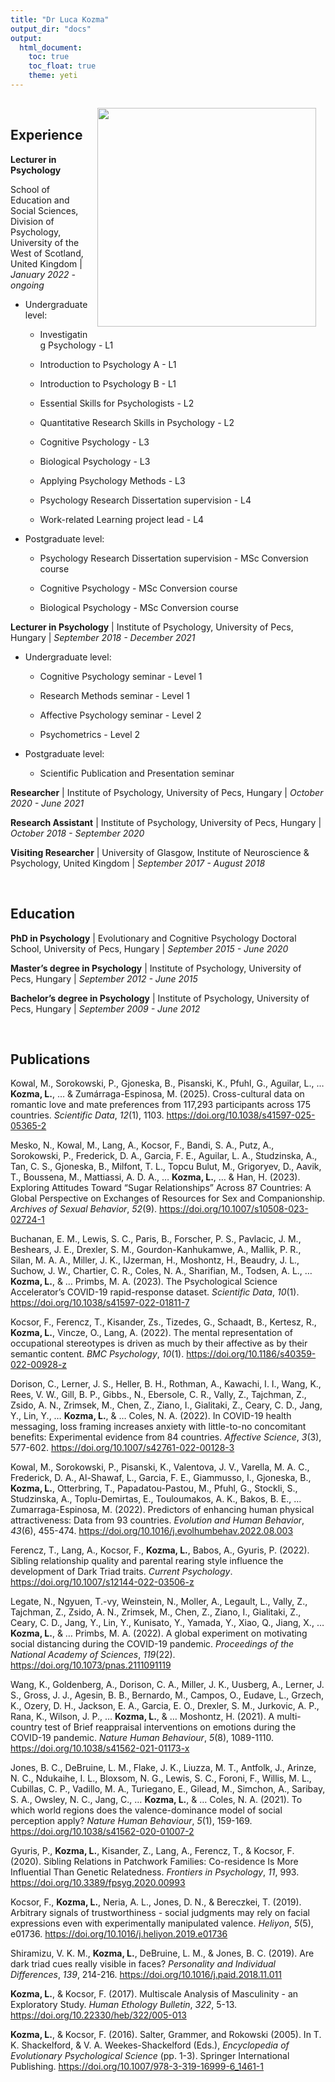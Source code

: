 ```yaml
---
title: "Dr Luca Kozma"
output_dir: "docs"  
output:
  html_document:
    toc: true
    toc_float: true
    theme: yeti
---
```


<img style="float: right; padding: 15px;" src="1.jpg" width = "350">

<br>

## Experience

**Lecturer in Psychology** 

School of Education and Social Sciences, Division of Psychology, University of the West of Scotland, United Kingdom \| *January 2022 - ongoing*

-   Undergraduate level:

    + Investigating Psychology - L1
    
    + Introduction to Psychology A - L1
    
    + Introduction to Psychology B - L1
    
    + Essential Skills for Psychologists - L2
    
    + Quantitative Research Skills in Psychology - L2
    
    + Cognitive Psychology - L3
    
    + Biological Psychology - L3
    
    + Applying Psychology Methods - L3
    
    + Psychology Research Dissertation supervision - L4
    
    + Work-related Learning project lead - L4

-   Postgraduate level:

    - Psychology Research Dissertation supervision - MSc Conversion course
    
    - Cognitive Psychology - MSc Conversion course
    
    - Biological Psychology - MSc Conversion course

**Lecturer in Psychology** \| Institute of Psychology, University of Pecs, Hungary \| *September 2018 - December 2021*

-   Undergraduate level:

    -   Cognitive Psychology seminar - Level 1
    
    -   Research Methods seminar - Level 1
    
    -   Affective Psychology seminar - Level 2
    
    -   Psychometrics - Level 2

-   Postgraduate level:

    -   Scientific Publication and Presentation seminar

**Researcher** \| Institute of Psychology, University of Pecs, Hungary \| *October 2020 - June 2021*

**Research Assistant** \| Institute of Psychology, University of Pecs, Hungary \| *October 2018 - September 2020*

**Visiting Researcher** \| University of Glasgow, Institute of Neuroscience & Psychology, United Kingdom \| *September 2017 - August 2018*

<br>

## Education


**PhD in Psychology** \| Evolutionary and Cognitive Psychology Doctoral School, University of Pecs, Hungary \| *September 2015 - June 2020*

**Master's degree in Psychology** \| Institute of Psychology, University of Pecs, Hungary \| *September 2012 - June 2015*

**Bachelor's degree in Psychology** \| Institute of Psychology, University of Pecs, Hungary \| *September 2009 - June 2012*

<br>

## Publications

Kowal, M., Sorokowski, P., Gjoneska, B., Pisanski, K., Pfuhl, G., Aguilar, L., ... **Kozma, L.**, ... & Zumárraga-Espinosa, M. (2025). Cross-cultural data on romantic love and mate preferences from 117,293 participants across 175 countries. *Scientific Data*, *12*(1), 1103. <https://doi.org/10.1038/s41597-025-05365-2>

Mesko, N., Kowal, M., Lang, A., Kocsor, F., Bandi, S. A., Putz, A., Sorokowski, P., Frederick, D. A., Garcia, F. E., Aguilar, L. A., Studzinska, A., Tan, C. S., Gjoneska, B., Milfont, T. L., Topcu Bulut, M., Grigoryev, D., Aavik, T., Boussena, M., Mattiassi, A. D. A., ... **Kozma, L.**, ... & Han, H. (2023). Exploring Attitudes Toward "Sugar Relationships" Across 87 Countries: A Global Perspective on Exchanges of Resources for Sex and Companionship. *Archives of Sexual Behavior*, *52*(9). <https://doi.org/10.1007/s10508-023-02724-1>

Buchanan, E. M., Lewis, S. C., Paris, B., Forscher, P. S., Pavlacic, J. M., Beshears, J. E., Drexler, S. M., Gourdon-Kanhukamwe, A., Mallik, P. R., Silan, M. A. A., Miller, J. K., IJzerman, H., Moshontz, H., Beaudry, J. L., Suchow, J. W., Chartier, C. R., Coles, N. A., Sharifian, M., Todsen, A. L., ... **Kozma, L.**, & ... Primbs, M. A. (2023). The Psychological Science Accelerator's COVID-19 rapid-response dataset. *Scientific Data*, *10*(1). <https://doi.org/10.1038/s41597-022-01811-7>

Kocsor, F., Ferencz, T., Kisander, Zs., Tizedes, G., Schaadt, B., Kertesz, R., **Kozma, L.**, Vincze, O., Lang, A. (2022). The mental representation of occupational stereotypes is driven as much by their affective as by their semantic content. *BMC Psychology*, *10*(1). <https://doi.org/10.1186/s40359-022-00928-z>

Dorison, C., Lerner, J. S., Heller, B. H., Rothman, A., Kawachi, I. I., Wang, K., Rees, V. W., Gill, B. P., Gibbs., N., Ebersole, C. R., Vally, Z., Tajchman, Z., Zsido, A. N., Zrimsek, M., Chen, Z., Ziano, I., Gialitaki, Z., Ceary, C. D., Jang, Y., Lin, Y., ... **Kozma, L.**, & ... Coles, N. A. (2022). In COVID-19 health messaging, loss framing increases anxiety with little-to-no concomitant benefits: Experimental evidence from 84 countries. *Affective Science*, *3*(3), 577-602. <https://doi.org/10.1007/s42761-022-00128-3>

Kowal, M., Sorokowski, P., Pisanski, K., Valentova, J. V., Varella, M. A. C., Frederick, D. A., Al-Shawaf, L., Garcia, F. E., Giammusso, I., Gjoneska, B., **Kozma, L.**, Otterbring, T., Papadatou-Pastou, M., Pfuhl, G., Stockli, S., Studzinska, A., Toplu-Demirtas, E., Touloumakos, A. K., Bakos, B. E., ... Zumarraga-Espinosa, M. (2022). Predictors of enhancing human physical attractiveness: Data from 93 countries. *Evolution and Human Behavior*, *43*(6), 455-474. <https://doi.org/10.1016/j.evolhumbehav.2022.08.003>

Ferencz, T., Lang, A., Kocsor, F., **Kozma, L.**, Babos, A., Gyuris, P. (2022). Sibling relationship quality and parental rearing style influence the development of Dark Triad traits. *Current Psychology*. <https://doi.org/10.1007/s12144-022-03506-z>

Legate, N., Ngyuen, T.-vy, Weinstein, N., Moller, A., Legault, L., Vally, Z., Tajchman, Z., Zsido, A. N., Zrimsek, M., Chen, Z., Ziano, I., Gialitaki, Z., Ceary, C. D., Jang, Y., Lin, Y., Kunisato, Y., Yamada, Y., Xiao, Q., Jiang, X., ... **Kozma, L.**, & ... Primbs, M. A. (2022). A global experiment on motivating social distancing during the COVID-19 pandemic. *Proceedings of the National Academy of Sciences*, *119*(22). <https://doi.org/10.1073/pnas.2111091119>

Wang, K., Goldenberg, A., Dorison, C. A., Miller, J. K., Uusberg, A., Lerner, J. S., Gross, J. J., Agesin, B. B., Bernardo, M., Campos, O., Eudave, L., Grzech, K., Ozery, D. H., Jackson, E. A., Garcia, E. O., Drexler, S. M., Jurkovic, A. P., Rana, K., Wilson, J. P., ... **Kozma, L.**, & ... Moshontz, H. (2021). A multi-country test of Brief reappraisal interventions on emotions during the COVID-19 pandemic. *Nature Human Behaviour*, *5*(8), 1089-1110. <https://doi.org/10.1038/s41562-021-01173-x>

Jones, B. C., DeBruine, L. M., Flake, J. K., Liuzza, M. T., Antfolk, J., Arinze, N. C., Ndukaihe, I. L., Bloxsom, N. G., Lewis, S. C., Foroni, F., Willis, M. L., Cubillas, C. P., Vadillo, M. A., Turiegano, E., Gilead, M., Simchon, A., Saribay, S. A., Owsley, N. C., Jang, C., ... **Kozma, L.**, & ... Coles, N. A. (2021). To which world regions does the valence-dominance model of social perception apply? *Nature Human Behaviour*, *5*(1), 159-169. <https://doi.org/10.1038/s41562-020-01007-2>

Gyuris, P., **Kozma, L.**, Kisander, Z., Lang, A., Ferencz, T., & Kocsor, F. (2020). Sibling Relations in Patchwork Families: Co-residence Is More Influential Than Genetic Relatedness. *Frontiers in Psychology*, *11*, 993. <https://doi.org/10.3389/fpsyg.2020.00993>

Kocsor, F., **Kozma, L.**, Neria, A. L., Jones, D. N., & Bereczkei, T. (2019). Arbitrary signals of trustworthiness - social judgments may rely on facial expressions even with experimentally manipulated valence. *Heliyon*, *5*(5), e01736. <https://doi.org/10.1016/j.heliyon.2019.e01736>

Shiramizu, V. K. M., **Kozma, L.**, DeBruine, L. M., & Jones, B. C. (2019). Are dark triad cues really visible in faces? *Personality and Individual Differences*, *139*, 214-216. <https://doi.org/10.1016/j.paid.2018.11.011>

**Kozma, L.**, & Kocsor, F. (2017). Multiscale Analysis of Masculinity - an Exploratory Study. *Human Ethology Bulletin*, *322*, 5-13. <https://doi.org/10.22330/heb/322/005-013>

**Kozma, L.**, & Kocsor, F. (2016). Salter, Grammer, and Rokowski (2005). In T. K. Shackelford, & V. A. Weekes-Shackelford (Eds.), *Encyclopedia of Evolutionary Psychological Science* (pp. 1-3). Springer International Publishing. <https://doi.org/10.1007/978-3-319-16999-6_1461-1>